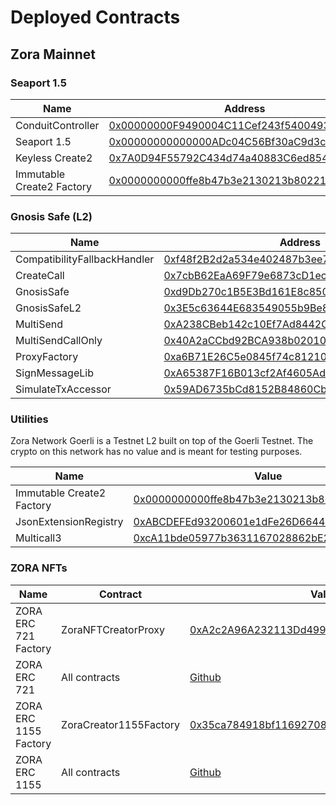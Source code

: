 # Deployed Contracts

## Zora Mainnet

### Seaport 1.5

| Name                      | Address                                                                                                                   | Standard |
| ------------------------- | ------------------------------------------------------------------------------------------------------------------------- | -------- |
| ConduitController         | [0x00000000F9490004C11Cef243f5400493c00Ad63](https://explorer.zora.energy/address/0x00000000F9490004C11Cef243f5400493c00Ad63) | yes      |
| Seaport 1.5               | [0x00000000000000ADc04C56Bf30aC9d3c0aAF14dC](https://explorer.zora.energy/address/0x00000000000000ADc04C56Bf30aC9d3c0aAF14dC) | yes      |
| Keyless Create2           | [0x7A0D94F55792C434d74a40883C6ed8545E406D12](https://explorer.zora.energy/address/0x7A0D94F55792C434d74a40883C6ed8545E406D12) | yes      |
| Immutable Create2 Factory | [0x0000000000ffe8b47b3e2130213b802212439497](https://explorer.zora.energy/address/0x0000000000ffe8b47b3e2130213b802212439497) | yes      |

### Gnosis Safe (L2)

| Name                         | Address                                                                                                                   | Standard |
| ---------------------------- | ------------------------------------------------------------------------------------------------------------------------- | -------- |
| CompatibilityFallbackHandler | [0xf48f2B2d2a534e402487b3ee7C18c33Aec0Fe5e4](https://explorer.zora.energy/address/0xf48f2B2d2a534e402487b3ee7C18c33Aec0Fe5e4) | yes      |
| CreateCall                   | [0x7cbB62EaA69F79e6873cD1ecB2392971036cFAa4](https://explorer.zora.energy/address/0x7cbB62EaA69F79e6873cD1ecB2392971036cFAa4) | yes      |
| GnosisSafe                   | [0xd9Db270c1B5E3Bd161E8c8503c55cEABeE709552](https://explorer.zora.energy/address/0xd9Db270c1B5E3Bd161E8c8503c55cEABeE709552) | yes      |
| GnosisSafeL2                 | [0x3E5c63644E683549055b9Be8653de26E0B4CD36E](https://explorer.zora.energy/address/0x3E5c63644E683549055b9Be8653de26E0B4CD36E) | yes      |
| MultiSend                    | [0xA238CBeb142c10Ef7Ad8442C6D1f9E89e07e7761](https://explorer.zora.energy/address/0xA238CBeb142c10Ef7Ad8442C6D1f9E89e07e7761) | yes      |
| MultiSendCallOnly            | [0x40A2aCCbd92BCA938b02010E17A5b8929b49130D](https://explorer.zora.energy/address/0x40A2aCCbd92BCA938b02010E17A5b8929b49130D) | yes      |
| ProxyFactory                 | [0xa6B71E26C5e0845f74c812102Ca7114b6a896AB2](https://explorer.zora.energy/address/0xa6B71E26C5e0845f74c812102Ca7114b6a896AB2) | yes      |
| SignMessageLib               | [0xA65387F16B013cf2Af4605Ad8aA5ec25a2cbA3a2](https://explorer.zora.energy/address/0xA65387F16B013cf2Af4605Ad8aA5ec25a2cbA3a2) | yes      |
| SimulateTxAccessor           | [0x59AD6735bCd8152B84860Cb256dD9e96b85F69Da](https://explorer.zora.energy/address/0x59AD6735bCd8152B84860Cb256dD9e96b85F69Da) | yes      |

### Utilities

Zora Network Goerli is a Testnet L2 built on top of the Goerli Testnet.
The crypto on this network has no value and is meant for testing purposes.

| Name                      | Value                                                                                                                     | Standard |
| ------------------------- | ------------------------------------------------------------------------------------------------------------------------- | -------- |
| Immutable Create2 Factory | [0x0000000000ffe8b47b3e2130213b802212439497](https://explorer.zora.energy/address/0x0000000000ffe8b47b3e2130213b802212439497) | yes |
| JsonExtensionRegistry     | [0xABCDEFEd93200601e1dFe26D6644758801D732E8](https://explorer.zora.energy/address/0xABCDEFEd93200601e1dFe26D6644758801D732E8) | yes |
| Multicall3                | [0xcA11bde05977b3631167028862bE2a173976CA11](https://explorer.zora.energy/address/0xcA11bde05977b3631167028862bE2a173976CA11) | yes |

### ZORA NFTs

| Name                  | Contract               | Value                                                                                                                     | Standard |
| --------------------- | ---------------------- | ------------------------------------------------------------------------------------------------------------------------- | -------- |
| ZORA ERC 721 Factory  | ZoraNFTCreatorProxy    | [0xA2c2A96A232113Dd4993E8b048EEbc3371AE8d85](https://explorer.zora.energy/address/0xA2c2A96A232113Dd4993E8b048EEbc3371AE8d85) | yes |
| ZORA ERC 721          | All contracts          | [Github](https://github.com/ourzora/zora-drops-contracts/blob/main/addresses/7777777.json)                                     | no  |
| ZORA ERC 1155 Factory | ZoraCreator1155Factory | [0x35ca784918bf11692708c1D530691704AAcEA95E](https://explorer.zora.energy/address/0x35ca784918bf11692708c1D530691704AAcEA95E) | no  |
| ZORA ERC 1155         | All contracts          | [Github](https://github.com/ourzora/zora-1155-contracts/blob/main/addresses/7777777.json)                                     | no  |
